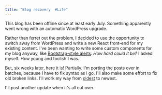 ```yaml
---
title: "Blog recovery  #Life"
---
```


This blog has been offline since at least early July. Something apparently went wrong with an automatic WordPress upgrade.

Rather than ferret out the problem, I decided to use the opportunity to switch away from WordPress and write a new React front-end for my existing content. I've been wanting to write some custom components for my blog anyway, like [Bootstrap-style alerts](https://getbootstrap.com/docs/5.2/components/alerts/). *How hard could it be?* I asked myself. How young and foolish I was.

But, six weeks later, here it is! Partially. I'm porting the posts over in batches, because I have to fix syntax as I go. I'll also make some effort to fix old broken links. I'll work my way from [oldest](/2004/05/15/systemcomponentmodel) to newest.

I'll post another update when it's all cut over.
